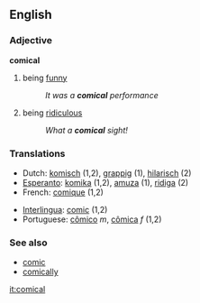 ==English==

===Adjective===
'''comical'''

# being [[funny]]
#:''It was a '''comical''' performance''
# being [[ridiculous]]
#:''What a '''comical''' sight!''

===Translations===
{{top}}
*Dutch: [[komisch]] (1,2), [[grappig]] (1), [[hilarisch]] (2)
*[[Esperanto]]: [[komika]] (1,2), [[amuza]] (1), [[ridiga]] (2)
*French: [[comique]] (1,2)
{{mid}}
*[[Interlingua]]: [[comic]] (1,2)
*Portuguese: [[cômico]] ''m'', [[cômica]] ''f'' (1,2)
{{bottom}}

===See also===
*[[comic]]
*[[comically]]

[[it:comical]]